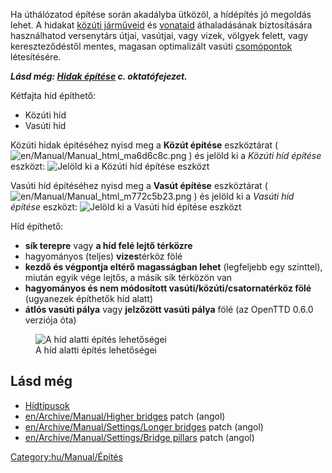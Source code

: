 {{en/Manual/Navigation}}
<!--
 Previous content wasn't as insightful as the building bridges tutorial
 + this page should be more of a reference, link section and a quick guide, not beginners guide
-->

Ha úthálózatod építése során akadályba ütközöl, a hídépítés jó megoldás lehet. A hidakat [[hu/Manual/Közúti járművek|közúti járműveid]] és [[hu/Manual/Vonatok|vonataid]] áthaladásának biztosítására használhatod versenytárs útjai, vasútjai, vagy vizek, völgyek felett, vagy kereszteződéstől mentes, magasan optimalizált vasúti [[hu/Community/Junctionary/Main Page|csomópontok]] létesítésére.

'''''Lásd még: [[hu/Manual/Hidak építése|Hidak építése]] c. oktatófejezet.'''''

Kétfajta híd építhető:
* Közúti híd
* Vasúti híd

Közúti hidak építéséhez nyisd meg a '''Közút építése''' eszköztárat ( [[File:en/Manual/Manual html ma6d6c8c.png]] ) és jelöld ki a ''Közúti híd építése'' eszközt:
[[File:en/Manual/BridgeTut14.png|none|frame|Jelöld ki a ''Közúti híd építése'' eszközt]]

Vasúti híd építéséhez nyisd meg a '''Vasút építése''' eszköztárat ( [[File:en/Manual/Manual html m772c5b23.png]] ) és jelöld ki a ''Vasúti híd építése'' eszközt:
[[File:en/Manual/BridgeTut1.png|none|frame|Jelöld ki a ''Vasúti híd építése'' eszközt]]

Híd építhető:
* '''sík terepre''' vagy '''a híd felé lejtő térközre'''
*  hagyományos (teljes) '''vizes'''térköz fölé
* '''kezdő és végpontja eltérő magasságban lehet''' (legfeljebb egy szinttel), miután egyik vége lejtős, a másik sík térközön van 
* '''hagyományos és nem módosított vasúti/közúti/csatornatérköz fölé''' (ugyanezek építhetők híd alatt)
* '''átlós vasúti pálya''' vagy '''jelzőzött vasúti pálya''' fölé (az OpenTTD 0.6.0 verziója óta)
[[File:en/Manual/Bridges2 833.png|frame|center|A híd alatti építés lehetőségei]]


== Lásd még ==
*[[hu/Manual/Base Set/Hídtípusok|Hídtípusok]]
*[[en/Archive/Manual/Higher bridges]] patch (angol)
*[[en/Archive/Manual/Settings/Longer bridges]] patch (angol)
*[[en/Archive/Manual/Settings/Bridge pillars]] patch (angol)

[[Category:hu/Manual/Építés]]
<!-- this is not tutorial/walkthrough category member -->